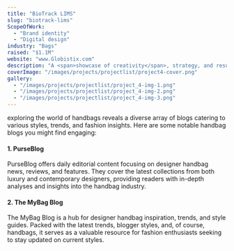 ---
title: "BioTrack LIMS"
slug: "biotrack-lims"
ScopeOfWork: 
  - "Brand identity"
  - "Digital design"
industry: "Bags"
raised: "$1.1M"
website: "www.Globistix.com"
description: "A <span>showcase of creativity</span>, strategy, and results explore the projects that define us."
coverImage: "/images/projects/projectlist/project4-cover.png"
gallery:
  - "/images/projects/projectlist/project_4-img-1.png"
  - "/images/projects/projectlist/project_4-img-2.png"
  - "/images/projects/projectlist/project_4-img-3.png"
---


exploring the world of handbags reveals a diverse array of blogs catering to various styles, trends, and fashion insights. Here are some notable handbag blogs you might find engaging:

#### 1. PurseBlog
PurseBlog offers daily editorial content focusing on designer handbag news, reviews, and features. They cover the latest collections from both luxury and contemporary designers, providing readers with in-depth analyses and insights into the handbag industry.

#### 2. The MyBag Blog
The MyBag Blog is a hub for designer handbag inspiration, trends, and style guides. Packed with the latest trends, blogger styles, and, of course, handbags, it serves as a valuable resource for fashion enthusiasts seeking to stay updated on current styles.

